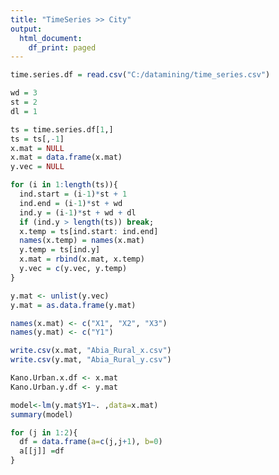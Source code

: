 ---
title: "TimeSeries >> City"
output:
  html_document:
    df_print: paged
---

```{r}
time.series.df = read.csv("C:/datamining/time_series.csv")
```

```{r}
wd = 3 
st = 2
dl = 1

ts = time.series.df[1,]
ts = ts[,-1]
x.mat = NULL
x.mat = data.frame(x.mat)
y.vec = NULL
```

```{r}
for (i in 1:length(ts)){
  ind.start = (i-1)*st + 1
  ind.end = (i-1)*st + wd
  ind.y = (i-1)*st + wd + dl
  if (ind.y > length(ts)) break;
  x.temp = ts[ind.start: ind.end]
  names(x.temp) = names(x.mat)
  y.temp = ts[ind.y]
  x.mat = rbind(x.mat, x.temp)
  y.vec = c(y.vec, y.temp)
}
```

```{r}
y.mat <- unlist(y.vec)
y.mat = as.data.frame(y.mat)

names(x.mat) <- c("X1", "X2", "X3")
names(y.mat) <- c("Y1")
```

```{r}
write.csv(x.mat, "Abia_Rural_x.csv")
write.csv(y.mat, "Abia_Rural_y.csv")
```

```{r}
Kano.Urban.x.df <- x.mat
Kano.Urban.y.df <- y.mat
```


```{r}
model<-lm(y.mat$Y1~. ,data=x.mat)
summary(model)
```

```{r}
for (j in 1:2){
  df = data.frame(a=c(j,j+1), b=0)
  a[[j]] =df
}
```


